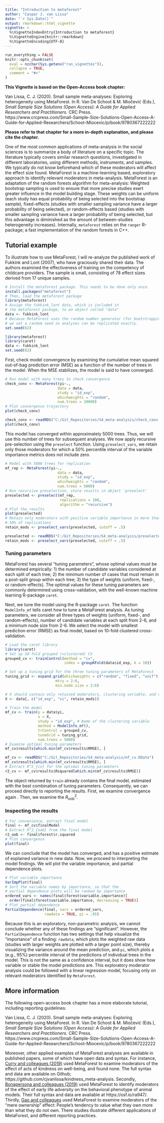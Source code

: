 ```yaml
---
title: "Introduction to metaforest"
author: "Caspar J. van Lissa"
date: "`r Sys.Date()`"
output: rmarkdown::html_vignette
vignette: >
  %\VignetteIndexEntry{Introduction to metaforest}
  %\VignetteEngine{knitr::rmarkdown}
  %\VignetteEncoding{UTF-8}
---
```


```r
run_everything = FALSE
knitr::opts_chunk$set(
  eval = nzchar(Sys.getenv("run_vignettes")),
  collapse = TRUE,
  comment = "#>"
)
```

**This Vignette is based on the Open-Access book chapter:**

Van Lissa, C. J. (2020). Small sample meta-analyses: Exploring heterogeneity using MetaForest. In R. Van De Schoot & M. Miočević (Eds.), *Small Sample Size Solutions (Open Access): A Guide for Applied Researchers and Practitioners.* CRC Press. https://www.crcpress.com/Small-Sample-Size-Solutions-Open-Access-A-Guide-for-Applied-Researchers/Schoot-Miocevic/p/book/9780367222222

**Please refer to that chapter for a more in-depth explanation, and please cite the chapter.**

One of the most common applications of meta-analysis in the social sciences is to summarize a body of literature on a specific topic. The literature typically covers similar research questions, investigated in different laboratories, using different methods, instruments, and samples. We typically do not know beforehand which of these moderators will affect the effect size found. MetaForest is a machine-learning based, exploratory approach to identify relevant moderators in meta-analysis. MetaForest is an adaptation of the random forests algorithm for meta-analysis: Weighted bootstrap sampling is used to ensure that more precise studies exert greater influence in the model building stage. These weights can be uniform (each study has equal probability of being selected into the bootstrap sample), fixed-effects (studies with smaller sampling variance have a larger probability of being selected), or random-effects based (studies with smaller sampling variance have a larger probability of being selected, but this advantage is diminished as the amount of between-studies heterogeneity increases). Internally, `metaforest` relies on the `ranger` R-package; a fast implementation of the random forests in C++.

## Tutorial example

To illustrate how to use MetaForest, I will re-analyze the published work of Fukkink and Lont (2007), who have graciously shared their data. The authors examined the effectiveness of training on the competency of childcare providers. The sample is small, consisting of 78 effect sizes derived from 17 unique samples. 

```r
# Install the metaforest package. This needs to be done only once.
install.packages("metaforest")
# Then, load the metaforest package
library(metaforest)
# Assign the fukkink_lont data, which is included in
# the metaforest package, to an object called "data"
data <- fukkink_lont
# Because MetaForest uses the random number generator (for bootstrapping),
# we set a random seed so analyses can be replicated exactly.
set.seed(62)
```
```r
library(metaforest)
library(caret)
data <- fukkink_lont
set.seed(62)
```
First, check model convergence by examining the cumulative mean squared out-of-bag prediction error (MSE) as a function of the number of trees in the model. When the MSE stabilizes, the model is said to have converged. 

```r
# Run model with many trees to check convergence
check_conv <- MetaForest(yi~.,
                        data = data,
                        study = "id_exp",
                        whichweights = "random",
                        num.trees = 20000)
# Plot convergence trajectory
plot(check_conv)
```
```r
check_conv <- readRDS("C:/Git_Repositories/S4_meta-analysis/check_conv.RData")
plot(check_conv)
```

This model has converged within approximately 5000 trees. Thus, we will use this number of trees for subsequent analyses. We now apply recursive pre-selection using the `preselect` function. Using `preselect_vars`, we retain only those moderators for which a 50% percentile interval of the variable importance metrics does not include zero.

```r
# Model with 5000 trees for replication
mf_rep <- MetaForest(yi~.,
                        data = data,
                        study = "id_exp",
                        whichweights = "random",
                        num.trees = 5000)
# Run recursive preselection, store results in object 'preselect'
preselected <- preselect(mf_rep,
                         replications = 100,
                         algorithm = "recursive")
# Plot the results
plot(preselected)
# Retain only moderators with positive variable importance in more than
# 50% of replications
retain_mods <- preselect_vars(preselected, cutoff = .5)
```
```r
preselected <- readRDS("C:/Git_Repositories/S4_meta-analysis/preselected.RData")
retain_mods <- preselect_vars(preselected, cutoff = .5)
```

### Tuning parameters

MetaForest has several "tuning parameters", whose optimal values must be determined empirically: 1) the number of candidate variables considered at each split of each tree; 2) the minimum number of cases that must remain in a post-split group within each tree; 3) the type of weights (uniform, fixed-, or random-effects). The optimal values for these tuning parameters are commonly determined using cross-validation, with the well-known machine learning R-package `caret`.

Next, we tune the model using the R-package `caret`. The function `ModelInfo_mf` tells caret how to tune a MetaForest analysis. As tuning parameters, we consider all three types of weights (uniform, fixed-, and random-effects), number of candidate variables at each split from 2-6, and a minimum node size from 2-6. We select the model with smallest prediction error (RMSE) as final model, based on 10-fold clustered cross-validation.

```r
# Load the caret library
library(caret)
# Set up 10-fold grouped (=clustered) CV
grouped_cv <- trainControl(method = "cv", 
                           index = groupKFold(data$id_exp, k = 10))

# Set up a tuning grid for the three tuning parameters of MetaForest
tuning_grid <- expand.grid(whichweights = c("random", "fixed", "unif"),
                       mtry = 2:6,
                       min.node.size = 2:6)

# X should contain only retained moderators, clustering variable, and vi
X <- data[, c("id_exp", "vi", retain_mods)]

# Train the model
mf_cv <- train(y = data$yi,
               x = X,
               study = "id_exp", # Name of the clustering variable
               method = ModelInfo_mf(), 
               trControl = grouped_cv,
               tuneGrid = tuning_grid,
               num.trees = 5000)
# Examine optimal tuning parameters
mf_cv$results[which.min(mf_cv$results$RMSE), ]
```
```r
mf_cv <- readRDS("C:/Git_Repositories/S4_meta-analysis/mf_cv.RData")
mf_cv$results[which.min(mf_cv$results$RMSE), ]
# Extract R^2_{cv} for the optimal tuning parameters
r2_cv <- mf_cv$results$Rsquared[which.min(mf_cv$results$RMSE)]
```

The object returned by `train` already contains the final model, estimated with the best combination of tuning parameters. Consequently, we can proceed directly to reporting the results. First, we examine convergence again . Then, we examine the $R^2_{oob}$.

### Inspecting the results

```r
# For convenience, extract final model
final <- mf_cv$finalModel
# Extract R^2_{oob} from the final model
r2_oob <- final$forest$r.squared
# Plot convergence
plot(final)
```

We can conclude that the model has converged, and has a positive estimate of explained variance in new data. Now, we proceed to interpreting the model findings. We will plot the variable importance, and partial dependence plots.

```r
# Plot variable importance
VarImpPlot(final)
# Sort the variable names by importance, so that the
# partial dependence plots will be ranked by importance
ordered_vars <- names(final$forest$variable.importance)[
  order(final$forest$variable.importance, decreasing = TRUE)]
# Plot partial dependence
PartialDependence(final, vars = ordered_vars,
                  rawdata = TRUE, pi = .95)
```

Because this is an exploratory, non-parametric analysis, we cannot conclude whether any of these findings are "significant". However, the `PartialDependence` function has two settings that help visualize the "importance" of a finding: `rawdata`, which plots the weighted raw data (studies with larger weights are plotted with a larger point size), thereby visualizing the variance around the mean prediction, and `pi`, which plots a (e.g., 95%) percentile interval of the predictions of individual trees in the model. This is not the same as a confidence interval, but it does show how variable or stable the model predictions are. This exploratory moderator analysis could be followed with a linear regression model, focusing only on relevant moderators identified by `MetaForest`.

## More information

The following open-access book chapter has a more elaborate tutorial, including reporting guidelines:

Van Lissa, C. J. (2020). Small sample meta-analyses: Exploring heterogeneity using MetaForest. In R. Van De Schoot & M. Miočević (Eds.), *Small Sample Size Solutions (Open Access): A Guide for Applied Researchers and Practitioners.* CRC Press. https://www.crcpress.com/Small-Sample-Size-Solutions-Open-Access-A-Guide-for-Applied-Researchers/Schoot-Miocevic/p/book/9780367222222

Moreover, other applied examples of MetaForest analyses are available in published papers, some of which have open data and syntax. For instance, [Curry and colleagues (2019)](http://www.sciencedirect.com/science/article/pii/S0022103117303451) used MetaForest to examine moderators of the effect of acts of kindness on well-being, and found none. The full syntax and data are available on Github; https://github.com/cjvanlissa/kindness_meta-analysis. Secondly, [Bonapersona and colleagues (2019)](http://www.sciencedirect.com/science/article/pii/S014976341930168X) used MetaForest to identify moderators of the effect of early life adversity on the behavioral phenotype of animal models. Their full syntax and data are available at https://osf.io/ra947/. Thirdly, [Gao and colleagues](http://rgdoi.net/10.13140/RG.2.2.13568.33287/1) used MetaForest to examine moderators of the "mere ownership" effect: People's tendency to value what they own more than what they do not own. There studies illustrate different applications of MetaForest, and different reporting practices.
